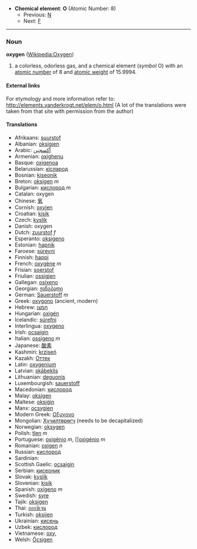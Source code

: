 *'''Chemical element''': '''O''' (Atomic Number: 8)
**Previous: [[Nitrogen|N]]
**Next: [[Fluorine|F]]
----
=== Noun ===
'''oxygen''' ([[en:Oxygen|Wikipedia:Oxygen]])

# a colorless, odorless gas, and a chemical element (''symbol'' O) with an [[atomic number]] of 8 and [[atomic weight]] of 15.9994.
====External links====
For etymology and more information refer to:
http://elements.vanderkrogt.net/elem/o.html
(A lot of the translations were taken from that site with permission from the author)

==== Translations ====
*Afrikaans: [[suurstof]]
*Albanian: [[oksigjen]]
*Arabic: [[أكسجين]]
*Armenian: [[oxighenu]]
*Basque: [[oxigenoa]]
*Belarussian: [[кiсларод]]
*Bosnian: [[kiseonik]]
*Breton: [[oksigen]] ''m''
*Bulgarian: [[кислород]] ''m''
*Catalan: oxygen
*Chinese: [[氧]]
*Cornish: [[oxyjen]]
*Croatian: [[kisik]]
*Czech: [[kyslík]]
*Danish: oxygen
*Dutch: [[zuurstof]] ''f''
*Esperanto: [[oksigeno]]
*Estonian: [[hapnik]]
*Faroese: [[súrevni]]
*Finnish: [[happi]]
*French: [[oxygène]] ''m''
*Frisian: [[soerstof]]
*Friulian: [[ossigjen]]
*Gallegan: [[osíxeno]]
*Georgian: [[ჟანგბადი]]
*German: [[Sauerstoff]] ''m''
*Greek: [[oxygono]] (ancient, modern)
*Hebrew: [[חמצן]]
*Hungarian: [[oxigén]]
*Icelandic: [[súrefni]]
*Interlingua: [[oxygeno]]
*Irish: [[ocsaigin]]
*Italian: [[ossigeno]] ''m''
*Japanese: [[酸素]]
*Kashmiri: [[krziseń]]
*Kazakh: [[Оттек]]
*Latin: [[oxygenium]]
*Latvian: [[skābeklis]]
*Lithuanian: [[deguonis]]
*Luxembourgish: [[sauerstoff]]
*Macedonian: [[кислород]]
*Malay: [[oksigen]]
*Maltese: [[oksiġin]]
*Manx: [[ocsygien]]
*Modern Greek: [[Οξυγονο]] '' ''
*Mongolian: [[Хүчилтөрөгч]] (needs to be decapitalized)
*Norwegian: [[oksygen]]
*Polish: [[tlen]] ''m''
*Portuguese: [[oxigênio]] ''m'', [[[[oxigénio]] ''m''
*Romanian: [[oxigen]] ''n''
*Russian: [[кислород]] '' ''
*Sardinian: [[]]
*Scottish Gaelic: [[ocsaigin]]
*Serbian: [[кисеоник]]
*Slovak: [[kyslík]]
*Slovenian: [[kisik]]
*Spanish: [[oxígeno]] ''m''
*Swedish: [[syre]]
*Tajik: [[oksigen]]
*Thai: [[ออกซิเจน]]
*Turkish: [[oksijen]]
*Ukrainian: [[кисень]]
*Uzbek: [[кислород]]
*Vietnamese: [[oxy,]]
*Welsh: [[Ócsigen]]